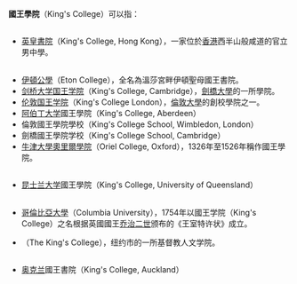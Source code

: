 '''國王學院'''（King's College）可以指：

=={{HKG}}==
*[[英皇書院|英皇書院]]（King's College, Hong Kong），一家位於[[香港|香港]]西半山般咸道的官立男中學。

=={{GBR}}==
*[[伊頓公學|伊頓公學]]（Eton College），全名為溫莎宮畔伊頓聖母國王書院。
*[[剑桥大学国王学院|剑桥大学国王学院]]（King's College, Cambridge），[[劍橋大學|劍橋大學]]的一所學院。
*[[伦敦国王学院|伦敦国王学院]]（King's College London），[[倫敦大學|倫敦大學]]的創校學院之一。
*[[阿伯丁大学|阿伯丁大学]]國王學院（King's College, Aberdeen）
*倫敦國王學院學校（King's College School, Wimbledon, London）
*劍橋國王學院学校（King's College School, Cambridge）
*[[牛津大學奧里爾學院|牛津大學奧里爾學院]]（Oriel College, Oxford），1326年至1526年稱作國王學院。

=={{AUS}}==
*[[昆士兰大学|昆士兰大学]]國王學院（King's College, University of Queensland）

=={{USA}}==
*[[哥倫比亞大學|哥倫比亞大學]]（Columbia University），1754年以國王学院（King's College）之名根据英國國王[[乔治二世|乔治二世]]颁布的《王室特许状》成立。
*{{link-en|国王学院 (纽约市)|The King's College (New York City)}}（The King's College），纽约市的一所基督教人文学院。

=={{NZL}}==
*[[奥克兰|奥克兰]]國王書院（King's College, Auckland）

{{消歧義|Cat=四字教育機構消歧義}}